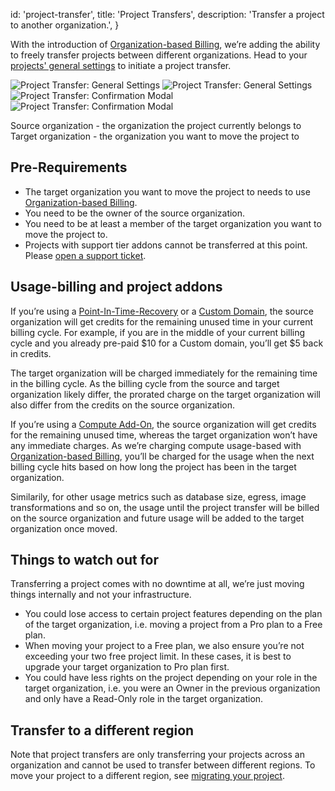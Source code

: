 
  id: 'project-transfer',
  title: 'Project Transfers',
  description: 'Transfer a project to another organization.',
}

With the introduction of [Organization-based Billing](/docs/guides/platform/org-based-billing), we’re adding the ability to freely transfer projects between different organizations. Head to your [projects' general settings](https://supabase.com/dashboard/project/_/settings/general) to initiate a project transfer.

<div>
  <img
    alt="Project Transfer: General Settings"
    className="dark:hidden w-full object-contain"
    src="/docs/img/guides/platform/project-transfer-overview--light.png"
  />
  <img
    alt="Project Transfer: General Settings"
    className="hidden dark:block w-full object-contain"
    src="/docs/img/guides/platform/project-transfer-overview.png"
  />
</div>

<div>
  <img
    alt="Project Transfer: Confirmation Modal"
    className="dark:hidden w-full object-contain"
    src="/docs/img/guides/platform/project-transfer-modal--light.png"
  />
  <img
    alt="Project Transfer: Confirmation Modal"
    className="hidden dark:block w-full object-contain"
    src="/docs/img/guides/platform/project-transfer-modal.png"
  />
</div>

Source organization - the organization the project currently belongs to
Target organization - the organization you want to move the project to

## Pre-Requirements

- The target organization you want to move the project to needs to use [Organization-based Billing](/docs/guides/platform/org-based-billing).
- You need to be the owner of the source organization.
- You need to be at least a member of the target organization you want to move the project to.
- Projects with support tier addons cannot be transferred at this point. Please [open a support ticket](https://supabase.com/dashboard/support/new?category=billing&subject=Transfer%20project).

## Usage-billing and project addons

If you’re using a [Point-In-Time-Recovery](/docs/guides/platform/backups#point-in-time-recovery) or a [Custom Domain](/docs/guides/platform/custom-domains), the source organization will get credits for the remaining unused time in your current billing cycle.
For example, if you are in the middle of your current billing cycle and you already pre-paid $10 for a Custom domain, you’ll get $5 back in credits.

The target organization will be charged immediately for the remaining time in the billing cycle.
As the billing cycle from the source and target organization likely differ, the prorated charge on the target organization will also differ from the credits on the source organization.

If you’re using a [Compute Add-On](/docs/guides/platform/compute-add-ons), the source organization will get credits for the remaining unused time, whereas the target organization won’t have any immediate charges.
As we’re charging compute usage-based with [Organization-based Billing](/docs/guides/platform/org-based-billing), you’ll be charged for the usage when the next billing cycle hits based on how long the project has been in the target organization.

Similarily, for other usage metrics such as database size, egress, image transformations and so on, the usage until the project transfer will be billed on the source organization and future usage will be added to the target organization once moved.

## Things to watch out for

Transferring a project comes with no downtime at all, we’re just moving things internally and not your infrastructure.

- You could lose access to certain project features depending on the plan of the target organization, i.e. moving a project from a Pro plan to a Free plan.
- When moving your project to a Free plan, we also ensure you’re not exceeding your two free project limit. In these cases, it is best to upgrade your target organization to Pro plan first.
- You could have less rights on the project depending on your role in the target organization, i.e. you were an Owner in the previous organization and only have a Read-Only role in the target organization.

## Transfer to a different region

Note that project transfers are only transferring your projects across an organization and cannot be used to transfer between different regions. To move your project to a different region, see [migrating your project](/docs/guides/platform/migrating-and-upgrading-projects#migrate-your-project).


